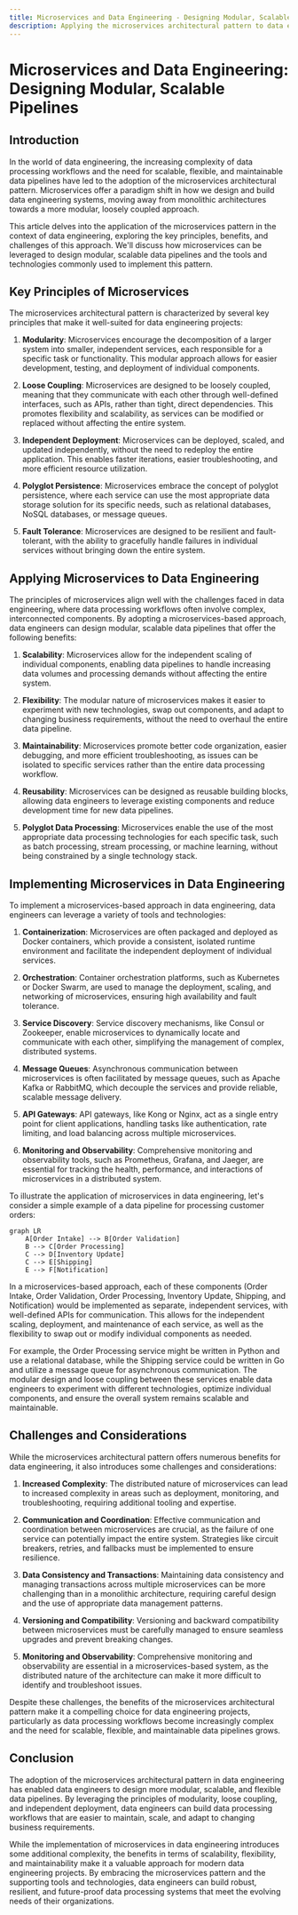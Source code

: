 ```yaml
---
title: Microservices and Data Engineering - Designing Modular, Scalable Pipelines
description: Applying the microservices architectural pattern to data engineering projects
---
```


# Microservices and Data Engineering: Designing Modular, Scalable Pipelines

## Introduction

In the world of data engineering, the increasing complexity of data processing workflows and the need for scalable, flexible, and maintainable data pipelines have led to the adoption of the microservices architectural pattern. Microservices offer a paradigm shift in how we design and build data engineering systems, moving away from monolithic architectures towards a more modular, loosely coupled approach.

This article delves into the application of the microservices pattern in the context of data engineering, exploring the key principles, benefits, and challenges of this approach. We'll discuss how microservices can be leveraged to design modular, scalable data pipelines and the tools and technologies commonly used to implement this pattern.

## Key Principles of Microservices

The microservices architectural pattern is characterized by several key principles that make it well-suited for data engineering projects:

1. **Modularity**: Microservices encourage the decomposition of a larger system into smaller, independent services, each responsible for a specific task or functionality. This modular approach allows for easier development, testing, and deployment of individual components.

2. **Loose Coupling**: Microservices are designed to be loosely coupled, meaning that they communicate with each other through well-defined interfaces, such as APIs, rather than tight, direct dependencies. This promotes flexibility and scalability, as services can be modified or replaced without affecting the entire system.

3. **Independent Deployment**: Microservices can be deployed, scaled, and updated independently, without the need to redeploy the entire application. This enables faster iterations, easier troubleshooting, and more efficient resource utilization.

4. **Polyglot Persistence**: Microservices embrace the concept of polyglot persistence, where each service can use the most appropriate data storage solution for its specific needs, such as relational databases, NoSQL databases, or message queues.

5. **Fault Tolerance**: Microservices are designed to be resilient and fault-tolerant, with the ability to gracefully handle failures in individual services without bringing down the entire system.

## Applying Microservices to Data Engineering

The principles of microservices align well with the challenges faced in data engineering, where data processing workflows often involve complex, interconnected components. By adopting a microservices-based approach, data engineers can design modular, scalable data pipelines that offer the following benefits:

1. **Scalability**: Microservices allow for the independent scaling of individual components, enabling data pipelines to handle increasing data volumes and processing demands without affecting the entire system.

2. **Flexibility**: The modular nature of microservices makes it easier to experiment with new technologies, swap out components, and adapt to changing business requirements, without the need to overhaul the entire data pipeline.

3. **Maintainability**: Microservices promote better code organization, easier debugging, and more efficient troubleshooting, as issues can be isolated to specific services rather than the entire data processing workflow.

4. **Reusability**: Microservices can be designed as reusable building blocks, allowing data engineers to leverage existing components and reduce development time for new data pipelines.

5. **Polyglot Data Processing**: Microservices enable the use of the most appropriate data processing technologies for each specific task, such as batch processing, stream processing, or machine learning, without being constrained by a single technology stack.

## Implementing Microservices in Data Engineering

To implement a microservices-based approach in data engineering, data engineers can leverage a variety of tools and technologies:

1. **Containerization**: Microservices are often packaged and deployed as Docker containers, which provide a consistent, isolated runtime environment and facilitate the independent deployment of individual services.

2. **Orchestration**: Container orchestration platforms, such as Kubernetes or Docker Swarm, are used to manage the deployment, scaling, and networking of microservices, ensuring high availability and fault tolerance.

3. **Service Discovery**: Service discovery mechanisms, like Consul or Zookeeper, enable microservices to dynamically locate and communicate with each other, simplifying the management of complex, distributed systems.

4. **Message Queues**: Asynchronous communication between microservices is often facilitated by message queues, such as Apache Kafka or RabbitMQ, which decouple the services and provide reliable, scalable message delivery.

5. **API Gateways**: API gateways, like Kong or Nginx, act as a single entry point for client applications, handling tasks like authentication, rate limiting, and load balancing across multiple microservices.

6. **Monitoring and Observability**: Comprehensive monitoring and observability tools, such as Prometheus, Grafana, and Jaeger, are essential for tracking the health, performance, and interactions of microservices in a distributed system.

To illustrate the application of microservices in data engineering, let's consider a simple example of a data pipeline for processing customer orders:

```mermaid
graph LR
    A[Order Intake] --> B[Order Validation]
    B --> C[Order Processing]
    C --> D[Inventory Update]
    C --> E[Shipping]
    E --> F[Notification]
```

In a microservices-based approach, each of these components (Order Intake, Order Validation, Order Processing, Inventory Update, Shipping, and Notification) would be implemented as separate, independent services, with well-defined APIs for communication. This allows for the independent scaling, deployment, and maintenance of each service, as well as the flexibility to swap out or modify individual components as needed.

For example, the Order Processing service might be written in Python and use a relational database, while the Shipping service could be written in Go and utilize a message queue for asynchronous communication. The modular design and loose coupling between these services enable data engineers to experiment with different technologies, optimize individual components, and ensure the overall system remains scalable and maintainable.

## Challenges and Considerations

While the microservices architectural pattern offers numerous benefits for data engineering, it also introduces some challenges and considerations:

1. **Increased Complexity**: The distributed nature of microservices can lead to increased complexity in areas such as deployment, monitoring, and troubleshooting, requiring additional tooling and expertise.

2. **Communication and Coordination**: Effective communication and coordination between microservices are crucial, as the failure of one service can potentially impact the entire system. Strategies like circuit breakers, retries, and fallbacks must be implemented to ensure resilience.

3. **Data Consistency and Transactions**: Maintaining data consistency and managing transactions across multiple microservices can be more challenging than in a monolithic architecture, requiring careful design and the use of appropriate data management patterns.

4. **Versioning and Compatibility**: Versioning and backward compatibility between microservices must be carefully managed to ensure seamless upgrades and prevent breaking changes.

5. **Monitoring and Observability**: Comprehensive monitoring and observability are essential in a microservices-based system, as the distributed nature of the architecture can make it more difficult to identify and troubleshoot issues.

Despite these challenges, the benefits of the microservices architectural pattern make it a compelling choice for data engineering projects, particularly as data processing workflows become increasingly complex and the need for scalable, flexible, and maintainable data pipelines grows.

## Conclusion

The adoption of the microservices architectural pattern in data engineering has enabled data engineers to design more modular, scalable, and flexible data pipelines. By leveraging the principles of modularity, loose coupling, and independent deployment, data engineers can build data processing workflows that are easier to maintain, scale, and adapt to changing business requirements.

While the implementation of microservices in data engineering introduces some additional complexity, the benefits in terms of scalability, flexibility, and maintainability make it a valuable approach for modern data engineering projects. By embracing the microservices pattern and the supporting tools and technologies, data engineers can build robust, resilient, and future-proof data processing systems that meet the evolving needs of their organizations.